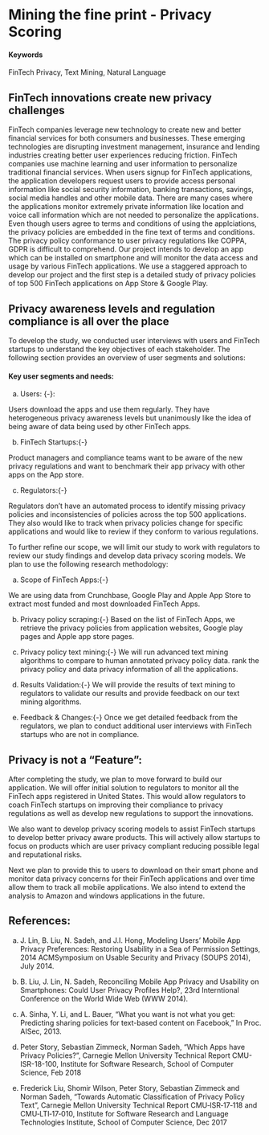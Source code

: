 # Mining the fine print - Privacy Scoring {#Fintech-Privacy-Scoring}

#### Keywords {-}

FinTech Privacy, Text Mining, Natural Language

## FinTech innovations create new privacy challenges

FinTech companies leverage new technology to create new and better financial services for both consumers and businesses. These emerging technologies are disrupting investment management, insurance and lending industries creating better user experiences reducing friction. FinTech companies use machine learning and user information to personalize traditional financial services. 
When users signup for FinTech applications, the application developers request users to provide access personal information like social security information, banking transactions, savings, social media handles and other mobile data. There are many cases where the applications monitor extremely private information like location and voice call information which are not needed to personalize the applications. Even though users agree to terms and conditions of using the applciations, the privacy policies are embedded in the fine text of terms and conditions. The privacy policy conformance to user privacy regulations like COPPA, GDPR is difficult to comprehend. Our project intends to develop an app which can be installed on smartphone and will monitor the data access and usage by various FinTech applications. We use a staggered approach to develop our project and the first step is a detailed study of privacy policies of top 500 FinTech applications on App Store & Google Play. 


## Privacy awareness levels and regulation compliance is all over the place

To develop the study, we conducted user interviews with users and FinTech startups to understand the key objectives of each stakeholder. The following section provides an overview of user segments and solutions:

#### Key user segments and needs:{-}
a) Users: {-}:

Users download the apps and use them regularly. They have heterogeneous privacy awareness levels but unanimously like the idea of being aware of data being used by other FinTech apps. 

b) FinTech Startups:{-}

Product managers and compliance teams want to be aware of the new privacy regulations and want to benchmark their app privacy with other apps on the App store. 

c) Regulators:{-}

Regulators don't have an automated process to identify missing privacy policies and inconsistencies of policies across the top 500 applications. They also would like to track when privacy policies change for specific applications and would like to review if they conform to various regulations. 

To further refine our scope, we will limit our study to work with regulators to review our study findings and develop data privacy scoring models. We plan to use the following research methodology:

a) Scope of FinTech Apps:{-} 

We are using data from Crunchbase, Google Play and Apple App Store to extract most funded and most downloaded FinTech Apps. 

b) Privacy policy scraping:{-} 
Based on the list of FinTech Apps, we retrieve the privacy policies from application websites, Google play pages and Apple app store pages. 

c) Privacy policy text mining:{-} 
We will run advanced text mining algorithms to compare to human annotated privacy policy data. rank the privacy policy and data privacy information of all the applications. 

d) Results Validation:{-} 
We will provide the results of text mining to regulators to validate our results and provide feedback on our text mining algorithms. 

e) Feedback & Changes:{-} 
Once we get detailed feedback from the regulators, we plan to conduct additional user interviews with FinTech startups who are not in compliance. 


## Privacy is not a "Feature":

After completing the study, we plan to move forward to build our application.  We will offer initial solution to regulators to monitor all the FinTech apps registered in United States. This would allow regulators to coach FinTech startups on improving their compliance to privacy regulations as well as develop new regulations to support the innovations. 

We also want to develop privacy scoring models to assist FinTech startups to develop better privacy aware products. This will actively allow startups to focus on products which are user privacy compliant reducing possible legal and reputational risks. 

Next we plan to provide this to users to download on their smart phone and monitor data privacy concerns for their FinTech applications and over time allow them to track all mobile applications.  We also intend to extend the analysis to Amazon and windows applications in the future. 


## References:{-}
a) J. Lin, B. Liu, N. Sadeh, and J.I. Hong, Modeling Users’ Mobile App Privacy Preferences: Restoring Usability in a Sea of Permission Settings, 2014 ACMSymposium on Usable Security and Privacy (SOUPS 2014), July 2014.

b) B. Liu, J. Lin, N. Sadeh, Reconciling Mobile App Privacy and Usability on Smartphones: Could User Privacy Profiles Help?, 23rd Interntional Conference on the World Wide Web (WWW 2014).

c) A. Sinha, Y. Li, and L. Bauer, “What you want is not what you get: Predicting sharing policies for text-based content on Facebook,” In Proc. AISec, 2013.

d) Peter Story, Sebastian Zimmeck, Norman Sadeh, "Which Apps have Privacy Policies?", Carnegie Mellon University Technical Report CMU-ISR-18-100, Institute for Software Research, School of Computer Science, Feb 2018

e) Frederick Liu, Shomir Wilson, Peter Story, Sebastian Zimmeck and Norman Sadeh, "Towards Automatic Classification of Privacy Policy Text", Carnegie Mellon University Technical Report CMU‐ISR‐17‐118 and CMU‐LTI‐17‐010, Institute for Software Research and Language Technologies Institute, School of Computer Science, Dec 2017
